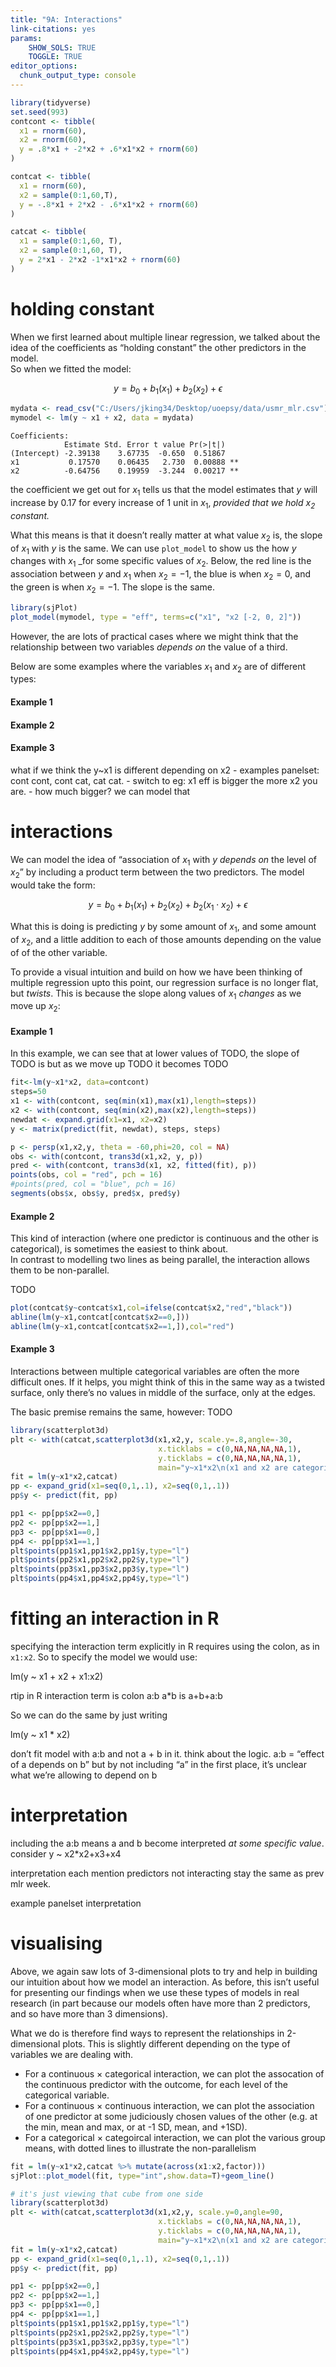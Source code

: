 ---
title: "9A: Interactions"
link-citations: yes
params: 
    SHOW_SOLS: TRUE
    TOGGLE: TRUE
editor_options: 
  chunk_output_type: console
---

```{r}
library(tidyverse)
set.seed(993)
contcont <- tibble(
  x1 = rnorm(60),
  x2 = rnorm(60),
  y = .8*x1 + -2*x2 + .6*x1*x2 + rnorm(60)
)

contcat <- tibble(
  x1 = rnorm(60),
  x2 = sample(0:1,60,T),
  y = -.8*x1 + 2*x2 - .6*x1*x2 + rnorm(60)
)

catcat <- tibble(
  x1 = sample(0:1,60, T),
  x2 = sample(0:1,60, T),
  y = 2*x1 - 2*x2 -1*x1*x2 + rnorm(60)
)
```


# holding constant

When we first learned about multiple linear regression, we talked about the idea of the coefficients as "holding constant" the other predictors in the model.  
So when we fitted the model: 

$$
y = b_0 + b_1(x_1) + b_2(x_2) + \epsilon
$$

```{r}
mydata <- read_csv("C:/Users/jking34/Desktop/uoepsy/data/usmr_mlr.csv")
mymodel <- lm(y ~ x1 + x2, data = mydata)
```
```
Coefficients:
            Estimate Std. Error t value Pr(>|t|)   
(Intercept) -2.39138    3.67735  -0.650  0.51867   
x1           0.17570    0.06435   2.730  0.00888 **
x2          -0.64756    0.19959  -3.244  0.00217 **
```

the coefficient we get out for $x_1$ tells us that the model estimates that $y$ will increase by 0.17 for every increase of 1 unit in $x_1$, _provided that we hold $x_2$ constant._  

What this means is that it doesn't really matter at what value $x_2$ is, the slope of $x_1$ with $y$ is the same. 
We can use `plot_model` to show us the how $y$ changes with $x_1$ _for some specific values of $x_2$. Below, the red line is the association between $y$ and $x_1$ when $x_2 = -1$, the blue is when $x_2 = 0$, and the green is when $x_2 = -1$. The slope is the same.  

```{r}
library(sjPlot)
plot_model(mymodel, type = "eff", terms=c("x1", "x2 [-2, 0, 2]"))
```

However, the are lots of practical cases where we might think that the relationship between two variables _depends on_ the value of a third. 

Below are some examples where the variables $x_1$ and $x_2$ are of different types: 

:::panelset

:::panel
#### Example 1



:::
:::panel
#### Example 2

:::
:::panel
#### Example 3

:::

:::

what if we think the y~x1 is different depending on x2
 - examples panelset: cont cont, cont cat, cat cat. 
 - switch to eg: x1 eff is bigger the more x2 you are. 
  - how much bigger? we can model that






# interactions
  
We can model the idea of "association of $x_1$ with $y$ _depends on_ the level of $x_2$" by including a product term between the two predictors. The model would take the form:

$$
y = b_0 + b_1(x_1) + b_2(x_2) + b_2(x_1 \cdot x_2) + \epsilon
$$

What this is doing is predicting $y$ by some amount of $x_1$, and some amount of $x_2$, and a little addition to each of those amounts depending on the value of of the other variable.   

To provide a visual intuition and build on how we have been thinking of multiple regression upto this point, our regression surface is no longer flat, but _twists_. This is because the slope along values of $x_1$ _changes_ as we move up $x_2$:  


:::panelset

:::panel
#### Example 1

In this example, we can see that at lower values of TODO, the slope of TODO is 
but as we move up TODO
it becomes TODO
```{r}
fit<-lm(y~x1*x2, data=contcont)
steps=50
x1 <- with(contcont, seq(min(x1),max(x1),length=steps))
x2 <- with(contcont, seq(min(x2),max(x2),length=steps))
newdat <- expand.grid(x1=x1, x2=x2)
y <- matrix(predict(fit, newdat), steps, steps)

p <- persp(x1,x2,y, theta = -60,phi=20, col = NA)
obs <- with(contcont, trans3d(x1,x2, y, p))
pred <- with(contcont, trans3d(x1, x2, fitted(fit), p))
points(obs, col = "red", pch = 16)
#points(pred, col = "blue", pch = 16)
segments(obs$x, obs$y, pred$x, pred$y)

```


:::
:::panel
#### Example 2

This kind of interaction (where one predictor is continuous and the other is categorical), is sometimes the easiest to think about.  
In contrast to modelling two lines as being parallel, the interaction allows them to be non-parallel. 

TODO

```{r}
plot(contcat$y~contcat$x1,col=ifelse(contcat$x2,"red","black"))
abline(lm(y~x1,contcat[contcat$x2==0,]))
abline(lm(y~x1,contcat[contcat$x2==1,]),col="red")
```

:::
:::panel
#### Example 3

Interactions between multiple categorical variables are often the more difficult ones. If it helps, you might think of this in the same way as a twisted surface, only there's no values in middle of the surface, only at the edges.  

The basic premise remains the same, however: 
TODO
```{r}
library(scatterplot3d)
plt <- with(catcat,scatterplot3d(x1,x2,y, scale.y=.8,angle=-30,
                                 x.ticklabs = c(0,NA,NA,NA,NA,1), 
                                 y.ticklabs = c(0,NA,NA,NA,NA,1), 
                                 main="y~x1*x2\n(x1 and x2 are categorical)"))
fit = lm(y~x1*x2,catcat)
pp <- expand_grid(x1=seq(0,1,.1), x2=seq(0,1,.1))
pp$y <- predict(fit, pp)

pp1 <- pp[pp$x2==0,]
pp2 <- pp[pp$x2==1,]
pp3 <- pp[pp$x1==0,]
pp4 <- pp[pp$x1==1,]
plt$points(pp1$x1,pp1$x2,pp1$y,type="l")
plt$points(pp2$x1,pp2$x2,pp2$y,type="l")
plt$points(pp3$x1,pp3$x2,pp3$y,type="l")
plt$points(pp4$x1,pp4$x2,pp4$y,type="l")
```

:::

:::

# fitting an interaction in R

specifying the interaction term explicitly in R requires using the colon, as in `x1:x2`. So to specify the model we would use:  

lm(y ~ x1 + x2 + x1:x2)


rtip in R
interaction term is colon a:b
a*b is a+b+a:b

So we can do the same by just writing

lm(y ~ x1 * x2)


:::stickyh
don't fit model with a:b and not a + b in it. 
think about the logic.
a:b = "effect of a depends on b" 
but by not including "a" in the first place, it's unclear what we're allowing to depend on b
:::

# interpretation 

including the a:b means a and b become interpreted _at some specific value_.  
consider y ~ x2*x2+x3+x4

interpretation each
mention predictors not interacting stay the same as prev mlr week.   

example panelset interpretation




# visualising  

Above, we again saw lots of 3-dimensional plots to try and help in building our intuition about how we model an interaction. As before, this isn't useful for presenting our findings when we use these types of models in real research (in part because our models often have more than 2 predictors, and so have more than 3 dimensions).  

What we do is therefore find ways to represent the relationships in 2-dimensional plots. This is slightly different depending on the type of variables we are dealing with. 

- For a continuous $\times$ categorical interaction, we can plot the assocation of the continuous predictor with the outcome, for each level of the categorical variable. 
- For a continuous $\times$ continuous interaction, we can plot the association of one predictor at some judiciously chosen values of the other (e.g. at the min, mean and max, or at -1 SD, mean, and +1SD).  
- For a categorical $\times$ categoircal interaction, we can plot the various group means, with dotted lines to illustrate the non-parallelism 




```{r}
fit = lm(y~x1*x2,catcat %>% mutate(across(x1:x2,factor)))
sjPlot::plot_model(fit, type="int",show.data=T)+geom_line()

# it's just viewing that cube from one side 
library(scatterplot3d)
plt <- with(catcat,scatterplot3d(x1,x2,y, scale.y=0,angle=90,
                                 x.ticklabs = c(0,NA,NA,NA,NA,1), 
                                 y.ticklabs = c(0,NA,NA,NA,NA,1), 
                                 main="y~x1*x2\n(x1 and x2 are categorical)"))
fit = lm(y~x1*x2,catcat)
pp <- expand_grid(x1=seq(0,1,.1), x2=seq(0,1,.1))
pp$y <- predict(fit, pp)

pp1 <- pp[pp$x2==0,]
pp2 <- pp[pp$x2==1,]
pp3 <- pp[pp$x1==0,]
pp4 <- pp[pp$x1==1,]
plt$points(pp1$x1,pp1$x2,pp1$y,type="l")
plt$points(pp2$x1,pp2$x2,pp2$y,type="l")
plt$points(pp3$x1,pp3$x2,pp3$y,type="l")
plt$points(pp4$x1,pp4$x2,pp4$y,type="l")
```





